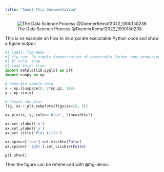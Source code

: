 ```yaml
---
title: "About This Documentation"
---
```


![The Data Science Process @DoemerKempf2022_1000150238](pics/dsprocess.png)


This is an example on how to incorporate executable Python code and show a figure output:

```python
#| label: fig-demo
#| fig-cap: "A simple demonstration of executable Python code producing a figure object."
#| #| echo: true
#| code-fold: true
import matplotlib.pyplot as plt
import numpy as np

# Generate sample data
x = np.linspace(0, 2*np.pi, 100)
y = np.sin(x)

# Create the plot
fig, ax = plt.subplots(figsize=(8, 5))

ax.plot(x, y, color='blue', linewidth=2)

ax.set_xlabel('x')
ax.set_ylabel('y')
ax.set_title('Plot title')

ax.spines['top'].set_visible(False)
ax.spines['right'].set_visible(False)

plt.show()
```

Then the figure can be referenced with @fig-demo.
